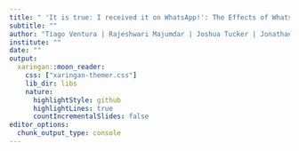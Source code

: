 ```yaml
---
title: " 'It is true: I received it on WhatsApp!': The Effects of WhatsApp on Misinformation Beliefs and Polarization"
subtitle: ""
author: "Tiago Ventura | Rajeshwari Majumdar | Joshua Tucker | Jonathan Nagler"
institute: ""
date: ""
output:
  xaringan::moon_reader:
    css: ["xaringan-themer.css"]
    lib_dir: libs
    nature:
      highlightStyle: github
      highlightLines: true
      countIncrementalSlides: false
editor_options: 
  chunk_output_type: console
---
```


